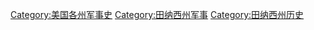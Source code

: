 [[Category:美国各州军事史|Category:美国各州军事史]]
[[Category:田纳西州军事|Category:田纳西州军事]]
[[Category:田纳西州历史|Category:田纳西州历史]]